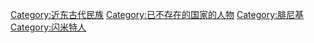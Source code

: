 [[Category:近东古代民族|Category:近东古代民族]]
[[Category:已不存在的国家的人物|Category:已不存在的国家的人物]]
[[Category:腓尼基|Category:腓尼基]]
[[Category:闪米特人|Category:闪米特人]]